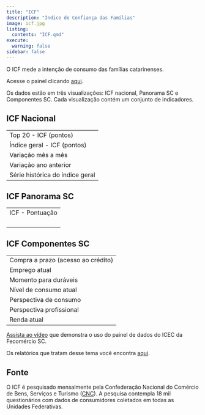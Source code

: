 ---
title: "ICF"
description: "Índice de Confiança das Famílias"
image: icf.jpg
listing: 
  contents: "ICF.qmd"
execute: 
  warning: false
sidebar: false
---

O ICF mede a intenção de consumo das famílias catarinenses.

::: {.callout-warning appearance="minimal" icon="false"}
Acesse o painel clicando [aq](https://app.powerbi.com/view?r=eyJrIjoiMTMyNTFkNDAtNjRmMC00NzdmLTk4NmYtZjVkZDE5Y2YxZTBkIiwidCI6ImY1ZGQ2M2EwLTllMWYtNDAxZi1hMjAxLTZkMzZiYzBhYWJkMSJ9){target="_blank"}[u](https://app.powerbi.com/view?r=eyJrIjoiYTg3NzE3YzQtMTZlYy00YTJlLWIxOWQtMzc4Zjk2NzA2MjMwIiwidCI6ImY1ZGQ2M2EwLTllMWYtNDAxZi1hMjAxLTZkMzZiYzBhYWJkMSJ9){target="_blank"}[i](https://app.powerbi.com/view?r=eyJrIjoiNzNkOWNiZDUtOTEzYS00NDRiLWE4ZmItODA3N2I0MjE5ZmYxIiwidCI6ImY1ZGQ2M2EwLTllMWYtNDAxZi1hMjAxLTZkMzZiYzBhYWJkMSJ9){target="_blank"}.
:::

Os dados estão em três visualizações: ICF nacional, Panorama SC e Componentes SC. Cada visualização contém um conjunto de indicadores.

::: panel-tabset
## ICF Nacional

|                                 |
|---------------------------------|
| Top 20 - ICF (pontos)           |
| Índice geral - ICF (pontos)     |
| Variação mês a mês              |
| Variação ano anterior           |
| Série histórica do índice geral |

## ICF Panorama SC

|                 |
|-----------------|
| ICF - Pontuação |
|                 |
|                 |
|                 |
|                 |

## ICF Componentes SC

|                                    |
|------------------------------------|
| Compra a prazo (acesso ao crédito) |
| Emprego atual                      |
| Momento para duráveis              |
| Nível de consumo atual             |
| Perspectiva de consumo             |
| Perspectiva profissional           |
| Renda atual                        |
:::

::: {.callout-warning appearance="minimal" icon="false"}
[Assista ao vídeo](https://youtu.be/oJLv49qOXLM){target="_blank"} que demonstra o uso do painel de dados do ICEC da Fecomércio SC.

Os relatórios que tratam desse tema você encontra [aqui](https://www.fecomercio-sc.com.br/arquivos-pesquisas/conjunturais/){target="_blank"}.
:::

## Fonte

O ICF é pesquisado mensalmente pela Confederação Nacional do Comércio de Bens, Serviços e Turismo ([CNC](https://portaldocomercio.org.br/){target="_blank"}). A pesquisa contempla 18 mil questionários com dados de consumidores coletados em todas as Unidades Federativas.
